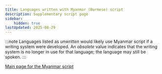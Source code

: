 ```yaml
---
title: Languages written with Myanmar (Burmese) script
description: Supplementary script page
sidebar:
    hidden: true
lastUpdated: 2025-08-29
---
```



:::note
Languages listed as _unwritten_ would likely use Myanmar script if a writing system were developed. An _obsolete_ value indicates that the writing system is no longer in use for that language; the language may still be spoken.
:::

<WsList script='Mymr' />

[Main page for the Myanmar script](/scrlang/scripts/mymr)

